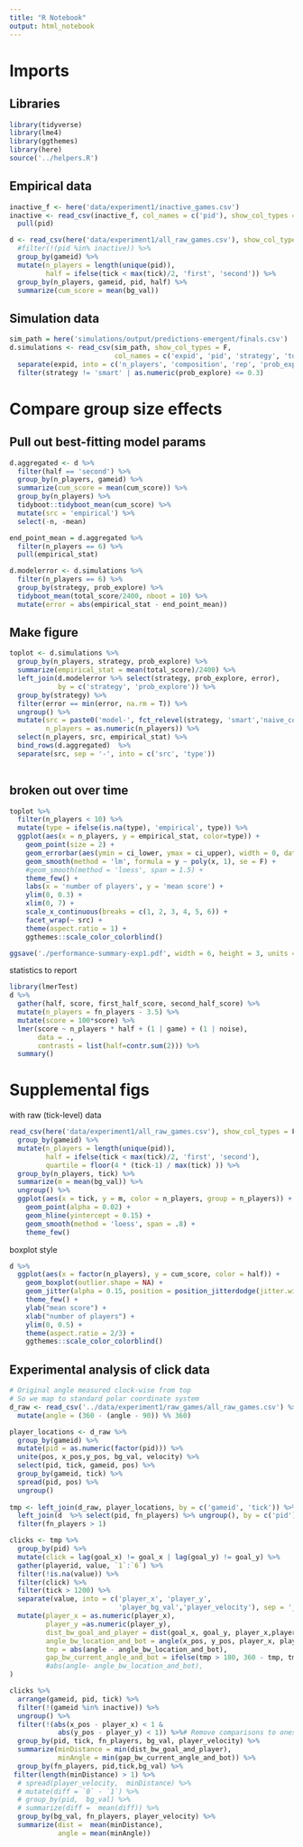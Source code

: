 ```yaml
---
title: "R Notebook"
output: html_notebook
---
```


# Imports

## Libraries

```r
library(tidyverse)
library(lme4)
library(ggthemes)
library(here)
source('../helpers.R')
```

## Empirical data

```r
inactive_f <- here('data/experiment1/inactive_games.csv')
inactive <- read_csv(inactive_f, col_names = c('pid'), show_col_types = F) %>% 
  pull(pid)

d <- read_csv(here('data/experiment1/all_raw_games.csv'), show_col_types = F) %>%
  #filter(!(pid %in% inactive)) %>%
  group_by(gameid) %>%
  mutate(n_players = length(unique(pid)),
         half = ifelse(tick < max(tick)/2, 'first', 'second')) %>%
  group_by(n_players, gameid, pid, half) %>%
  summarize(cum_score = mean(bg_val))
```

## Simulation data 

```r
sim_path = here('simulations/output/predictions-emergent/finals.csv')
d.simulations <- read_csv(sim_path, show_col_types = F,
                          col_names = c('expid', 'pid', 'strategy', 'total_score')) %>%
  separate(expid, into = c('n_players', 'composition', 'rep', 'prob_explore'), sep = '-') %>%
  filter(strategy != 'smart' | as.numeric(prob_explore) <= 0.3) 
```

# Compare group size effects

## Pull out best-fitting model params

```r
d.aggregated <- d %>% 
  filter(half == 'second') %>%
  group_by(n_players, gameid) %>% 
  summarize(cum_score = mean(cum_score)) %>%
  group_by(n_players) %>%
  tidyboot::tidyboot_mean(cum_score) %>%
  mutate(src = 'empirical') %>%
  select(-n, -mean) 

end_point_mean = d.aggregated %>%
  filter(n_players == 6) %>%
  pull(empirical_stat)

d.modelerror <- d.simulations %>%
  filter(n_players == 6) %>%
  group_by(strategy, prob_explore) %>%
  tidyboot_mean(total_score/2400, nboot = 10) %>%
  mutate(error = abs(empirical_stat - end_point_mean))
```

## Make figure

```r
toplot <- d.simulations %>%
  group_by(n_players, strategy, prob_explore) %>%
  summarize(empirical_stat = mean(total_score)/2400) %>%
  left_join(d.modelerror %>% select(strategy, prob_explore, error), 
            by = c('strategy', 'prob_explore')) %>%
  group_by(strategy) %>%
  filter(error == min(error, na.rm = T)) %>%
  ungroup() %>%
  mutate(src = paste0('model-', fct_relevel(strategy, 'smart','naive_copy')),
         n_players = as.numeric(n_players)) %>%
  select(n_players, src, empirical_stat) %>%
  bind_rows(d.aggregated)  %>%
  separate(src, sep = '-', into = c('src', 'type')) 
  
```

## broken out over time

```r
toplot %>%
  filter(n_players < 10) %>%
  mutate(type = ifelse(is.na(type), 'empirical', type)) %>%
  ggplot(aes(x = n_players, y = empirical_stat, color=type)) +
    geom_point(size = 2) +
    geom_errorbar(aes(ymin = ci_lower, ymax = ci_upper), width = 0, data = ) +
    geom_smooth(method = 'lm', formula = y ~ poly(x, 1), se = F) +
    #geom_smooth(method = 'loess', span = 1.5) +
    theme_few() +
    labs(x = 'number of players', y = 'mean score') +
    ylim(0, 0.3) +
    xlim(0, 7) +
    scale_x_continuous(breaks = c(1, 2, 3, 4, 5, 6)) +
    facet_wrap(~ src) +
    theme(aspect.ratio = 1) +
    ggthemes::scale_color_colorblind()

ggsave('./performance-summary-exp1.pdf', width = 6, height = 3, units = 'in', useDingbats = F)
```

statistics to report

```r
library(lmerTest)
d %>% 
  gather(half, score, first_half_score, second_half_score) %>%
  mutate(n_players = fn_players - 3.5) %>%
  mutate(score = 100*score) %>%
  lmer(score ~ n_players * half + (1 | game) + (1 | noise), 
       data = .,
       contrasts = list(half=contr.sum(2))) %>%
  summary()
```

# Supplemental figs

with raw (tick-level) data

```r
read_csv(here('data/experiment1/all_raw_games.csv'), show_col_types = F) %>%
  group_by(gameid) %>%
  mutate(n_players = length(unique(pid)),
         half = ifelse(tick < max(tick)/2, 'first', 'second'),
         quartile = floor(4 * (tick-1) / max(tick) )) %>%
  group_by(n_players, tick) %>%
  summarize(m = mean(bg_val)) %>%
  ungroup() %>%
  ggplot(aes(x = tick, y = m, color = n_players, group = n_players)) +
    geom_point(alpha = 0.02) +
    geom_hline(yintercept = 0.15) +
    geom_smooth(method = 'loess', span = .8) +
    theme_few()
```

boxplot style

```r
d %>%
  ggplot(aes(x = factor(n_players), y = cum_score, color = half)) +
    geom_boxplot(outlier.shape = NA) +
    geom_jitter(alpha = 0.15, position = position_jitterdodge(jitter.width = 0.2)) +
    theme_few() +
    ylab("mean score") +
    xlab("number of players") +
    ylim(0, 0.5) +
    theme(aspect.ratio = 2/3) +
    ggthemes::scale_color_colorblind()
```


## Experimental analysis of click data

```r
# Original angle measured clock-wise from top
# So we map to standard polar coordinate system
d_raw <- read_csv('../data/experiment1/raw_games/all_raw_games.csv') %>%
  mutate(angle = (360 - (angle - 90)) %% 360) 

player_locations <- d_raw %>%
  group_by(gameid) %>%
  mutate(pid = as.numeric(factor(pid))) %>%
  unite(pos, x_pos,y_pos, bg_val, velocity) %>%
  select(pid, tick, gameid, pos) %>%
  group_by(gameid, tick) %>%
  spread(pid, pos) %>%
  ungroup() 
  
tmp <- left_join(d_raw, player_locations, by = c('gameid', 'tick')) %>%
  left_join(d  %>% select(pid, fn_players) %>% ungroup(), by = c('pid')) %>%
  filter(fn_players > 1)

clicks <- tmp %>%
  group_by(pid) %>%
  mutate(click = lag(goal_x) != goal_x | lag(goal_y) != goal_y) %>%
  gather(playerid, value, `1`:`6`) %>%
  filter(!is.na(value)) %>%
  filter(click) %>%
  filter(tick > 1200) %>% 
  separate(value, into = c('player_x', 'player_y',
                           'player_bg_val','player_velocity'), sep = '_') %>%
  mutate(player_x = as.numeric(player_x),
         player_y =as.numeric(player_y),
         dist_bw_goal_and_player = dist(goal_x, goal_y, player_x,player_y),
         angle_bw_location_and_bot = angle(x_pos, y_pos, player_x, player_y),
         tmp = abs(angle - angle_bw_location_and_bot),
         gap_bw_current_angle_and_bot = ifelse(tmp > 180, 360 - tmp, tmp)
         #abs(angle- angle_bw_location_and_bot),
)

clicks %>% 
  arrange(gameid, pid, tick) %>%
  filter(!(gameid %in% inactive)) %>%
  ungroup() %>%
  filter(!(abs(x_pos - player_x) < 1 & 
            abs(y_pos - player_y) < 1)) %>%# Remove comparisons to oneself
  group_by(pid, tick, fn_players, bg_val, player_velocity) %>%
  summarize(minDistance = min(dist_bw_goal_and_player),
            minAngle = min(gap_bw_current_angle_and_bot)) %>%
  group_by(fn_players, pid,tick,bg_val) %>%
 filter(length(minDistance) > 1) %>%
  # spread(player_velocity,  minDistance) %>%
  # mutate(diff = `0` - `1`) %>%
  # group_by(pid,  bg_val) %>%
  # summarize(diff =  mean(diff)) %>%
  group_by(bg_val, fn_players, player_velocity) %>%
  summarize(dist =  mean(minDistance),
            angle = mean(minAngle))
``` 